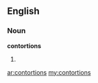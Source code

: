 ==English==

===Noun===
'''contortions'''

# {{plural of|[[contortion]]}}

[[ar:contortions]]
[[my:contortions]]